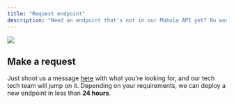 ```yaml
---
title: "Request endpoint"
description: "Need an endpoint that's not in our Mobula API yet? No worries, we've got your back"
---
```


<Frame>
  <img src="https://i.imgur.com/2HBQFSN.png" />
</Frame>

## Make a request

Just shoot us a message [here](https://t.me/MobulaPartnerBot?start=Mobula_API_Custom_Endpoint) with what you're looking for, and our tech tech team will jump on it. Depending on your requirements, we can deploy a new endpoint in less than **24 hours**.
